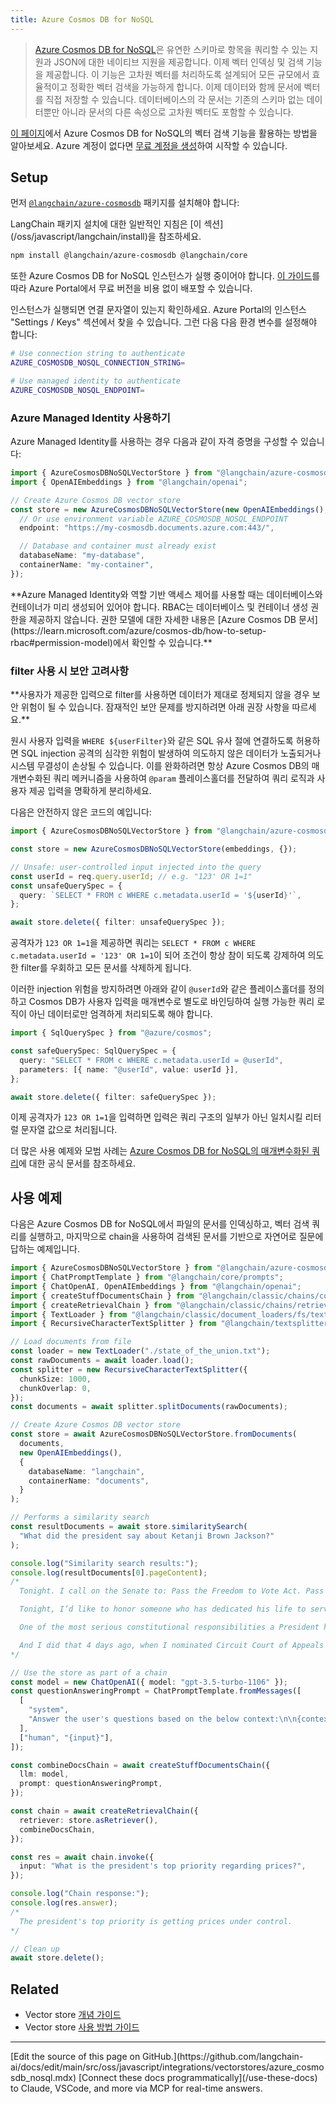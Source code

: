```yaml
---
title: Azure Cosmos DB for NoSQL
---
```


> [Azure Cosmos DB for NoSQL](https://learn.microsoft.com/azure/cosmos-db/nosql/)은 유연한 스키마로 항목을 쿼리할 수 있는 지원과 JSON에 대한 네이티브 지원을 제공합니다. 이제 벡터 인덱싱 및 검색 기능을 제공합니다. 이 기능은 고차원 벡터를 처리하도록 설계되어 모든 규모에서 효율적이고 정확한 벡터 검색을 가능하게 합니다. 이제 데이터와 함께 문서에 벡터를 직접 저장할 수 있습니다. 데이터베이스의 각 문서는 기존의 스키마 없는 데이터뿐만 아니라 문서의 다른 속성으로 고차원 벡터도 포함할 수 있습니다.

[이 페이지](https://learn.microsoft.com/azure/cosmos-db/nosql/vector-search)에서 Azure Cosmos DB for NoSQL의 벡터 검색 기능을 활용하는 방법을 알아보세요. Azure 계정이 없다면 [무료 계정을 생성](https://azure.microsoft.com/free/)하여 시작할 수 있습니다.

## Setup

먼저 [`@langchain/azure-cosmosdb`](https://www.npmjs.com/package/@langchain/azure-cosmosdb) 패키지를 설치해야 합니다:

<Tip>
LangChain 패키지 설치에 대한 일반적인 지침은 [이 섹션](/oss/javascript/langchain/install)을 참조하세요.
</Tip>

```bash npm
npm install @langchain/azure-cosmosdb @langchain/core
```
또한 Azure Cosmos DB for NoSQL 인스턴스가 실행 중이어야 합니다. [이 가이드](https://learn.microsoft.com/azure/cosmos-db/nosql/quickstart-portal)를 따라 Azure Portal에서 무료 버전을 비용 없이 배포할 수 있습니다.

인스턴스가 실행되면 연결 문자열이 있는지 확인하세요. Azure Portal의 인스턴스 "Settings / Keys" 섹션에서 찾을 수 있습니다. 그런 다음 다음 환경 변수를 설정해야 합니다:

```bash .env example
# Use connection string to authenticate
AZURE_COSMOSDB_NOSQL_CONNECTION_STRING=

# Use managed identity to authenticate
AZURE_COSMOSDB_NOSQL_ENDPOINT=
```

### Azure Managed Identity 사용하기

Azure Managed Identity를 사용하는 경우 다음과 같이 자격 증명을 구성할 수 있습니다:

```typescript
import { AzureCosmosDBNoSQLVectorStore } from "@langchain/azure-cosmosdb";
import { OpenAIEmbeddings } from "@langchain/openai";

// Create Azure Cosmos DB vector store
const store = new AzureCosmosDBNoSQLVectorStore(new OpenAIEmbeddings(), {
  // Or use environment variable AZURE_COSMOSDB_NOSQL_ENDPOINT
  endpoint: "https://my-cosmosdb.documents.azure.com:443/",

  // Database and container must already exist
  databaseName: "my-database",
  containerName: "my-container",
});
```

<Info>
**Azure Managed Identity와 역할 기반 액세스 제어를 사용할 때는 데이터베이스와 컨테이너가 미리 생성되어 있어야 합니다. RBAC는 데이터베이스 및 컨테이너 생성 권한을 제공하지 않습니다. 권한 모델에 대한 자세한 내용은 [Azure Cosmos DB 문서](https://learn.microsoft.com/azure/cosmos-db/how-to-setup-rbac#permission-model)에서 확인할 수 있습니다.**


</Info>

### filter 사용 시 보안 고려사항

<Warning>
**사용자가 제공한 입력으로 filter를 사용하면 데이터가 제대로 정제되지 않을 경우 보안 위험이 될 수 있습니다. 잠재적인 보안 문제를 방지하려면 아래 권장 사항을 따르세요.**


</Warning>

원시 사용자 입력을 `WHERE ${userFilter}`와 같은 SQL 유사 절에 연결하도록 허용하면 SQL injection 공격의 심각한 위험이 발생하여 의도하지 않은 데이터가 노출되거나 시스템 무결성이 손상될 수 있습니다. 이를 완화하려면 항상 Azure Cosmos DB의 매개변수화된 쿼리 메커니즘을 사용하여 `@param` 플레이스홀더를 전달하여 쿼리 로직과 사용자 제공 입력을 명확하게 분리하세요.

다음은 안전하지 않은 코드의 예입니다:

```typescript
import { AzureCosmosDBNoSQLVectorStore } from "@langchain/azure-cosmosdb";

const store = new AzureCosmosDBNoSQLVectorStore(embeddings, {});

// Unsafe: user-controlled input injected into the query
const userId = req.query.userId; // e.g. "123' OR 1=1"
const unsafeQuerySpec = {
  query: `SELECT * FROM c WHERE c.metadata.userId = '${userId}'`,
};

await store.delete({ filter: unsafeQuerySpec });
```
공격자가 `123 OR 1=1`을 제공하면 쿼리는 `SELECT * FROM c WHERE c.metadata.userId = '123' OR 1=1`이 되어 조건이 항상 참이 되도록 강제하여 의도한 filter를 우회하고 모든 문서를 삭제하게 됩니다.

이러한 injection 위험을 방지하려면 아래와 같이 `@userId`와 같은 플레이스홀더를 정의하고 Cosmos DB가 사용자 입력을 매개변수로 별도로 바인딩하여 실행 가능한 쿼리 로직이 아닌 데이터로만 엄격하게 처리되도록 해야 합니다.

```typescript
import { SqlQuerySpec } from "@azure/cosmos";

const safeQuerySpec: SqlQuerySpec = {
  query: "SELECT * FROM c WHERE c.metadata.userId = @userId",
  parameters: [{ name: "@userId", value: userId }],
};

await store.delete({ filter: safeQuerySpec });
```

이제 공격자가 `123 OR 1=1`을 입력하면 입력은 쿼리 구조의 일부가 아닌 일치시킬 리터럴 문자열 값으로 처리됩니다.

더 많은 사용 예제와 모범 사례는 [Azure Cosmos DB for NoSQL의 매개변수화된 쿼리](https://learn.microsoft.com/azure/cosmos-db/nosql/query/parameterized-queries)에 대한 공식 문서를 참조하세요.

## 사용 예제

다음은 Azure Cosmos DB for NoSQL에서 파일의 문서를 인덱싱하고, 벡터 검색 쿼리를 실행하고, 마지막으로 chain을 사용하여 검색된 문서를 기반으로 자연어로 질문에 답하는 예제입니다.

```typescript
import { AzureCosmosDBNoSQLVectorStore } from "@langchain/azure-cosmosdb";
import { ChatPromptTemplate } from "@langchain/core/prompts";
import { ChatOpenAI, OpenAIEmbeddings } from "@langchain/openai";
import { createStuffDocumentsChain } from "@langchain/classic/chains/combine_documents";
import { createRetrievalChain } from "@langchain/classic/chains/retrieval";
import { TextLoader } from "@langchain/classic/document_loaders/fs/text";
import { RecursiveCharacterTextSplitter } from "@langchain/textsplitters";

// Load documents from file
const loader = new TextLoader("./state_of_the_union.txt");
const rawDocuments = await loader.load();
const splitter = new RecursiveCharacterTextSplitter({
  chunkSize: 1000,
  chunkOverlap: 0,
});
const documents = await splitter.splitDocuments(rawDocuments);

// Create Azure Cosmos DB vector store
const store = await AzureCosmosDBNoSQLVectorStore.fromDocuments(
  documents,
  new OpenAIEmbeddings(),
  {
    databaseName: "langchain",
    containerName: "documents",
  }
);

// Performs a similarity search
const resultDocuments = await store.similaritySearch(
  "What did the president say about Ketanji Brown Jackson?"
);

console.log("Similarity search results:");
console.log(resultDocuments[0].pageContent);
/*
  Tonight. I call on the Senate to: Pass the Freedom to Vote Act. Pass the John Lewis Voting Rights Act. And while you’re at it, pass the Disclose Act so Americans can know who is funding our elections.

  Tonight, I’d like to honor someone who has dedicated his life to serve this country: Justice Stephen Breyer—an Army veteran, Constitutional scholar, and retiring Justice of the United States Supreme Court. Justice Breyer, thank you for your service.

  One of the most serious constitutional responsibilities a President has is nominating someone to serve on the United States Supreme Court.

  And I did that 4 days ago, when I nominated Circuit Court of Appeals Judge Ketanji Brown Jackson. One of our nation’s top legal minds, who will continue Justice Breyer’s legacy of excellence.
*/

// Use the store as part of a chain
const model = new ChatOpenAI({ model: "gpt-3.5-turbo-1106" });
const questionAnsweringPrompt = ChatPromptTemplate.fromMessages([
  [
    "system",
    "Answer the user's questions based on the below context:\n\n{context}",
  ],
  ["human", "{input}"],
]);

const combineDocsChain = await createStuffDocumentsChain({
  llm: model,
  prompt: questionAnsweringPrompt,
});

const chain = await createRetrievalChain({
  retriever: store.asRetriever(),
  combineDocsChain,
});

const res = await chain.invoke({
  input: "What is the president's top priority regarding prices?",
});

console.log("Chain response:");
console.log(res.answer);
/*
  The president's top priority is getting prices under control.
*/

// Clean up
await store.delete();
```

## Related

- Vector store [개념 가이드](/oss/javascript/integrations/vectorstores)
- Vector store [사용 방법 가이드](/oss/javascript/integrations/vectorstores)

---

<Callout icon="pen-to-square" iconType="regular">
    [Edit the source of this page on GitHub.](https://github.com/langchain-ai/docs/edit/main/src/oss/javascript/integrations/vectorstores/azure_cosmosdb_nosql.mdx)
</Callout>
<Tip icon="terminal" iconType="regular">
    [Connect these docs programmatically](/use-these-docs) to Claude, VSCode, and more via MCP for    real-time answers.
</Tip>
